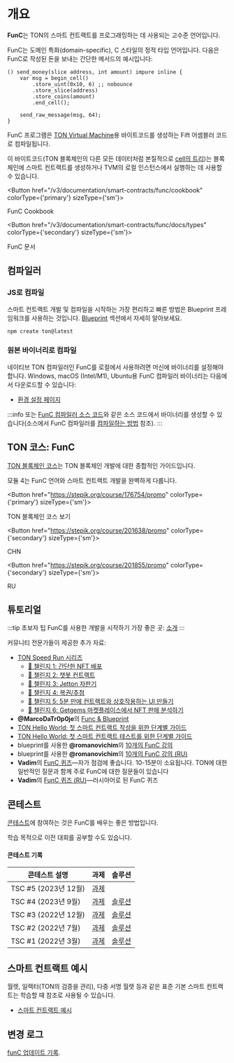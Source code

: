 
# 개요

**FunC**는 TON의 스마트 컨트랙트를 프로그래밍하는 데 사용되는 고수준 언어입니다.

FunC는 도메인 특화(domain-specific), C 스타일의 정적 타입 언어입니다.
다음은 FunC로 작성된 돈을 보내는 간단한 메서드의 예시입니다:

```func
() send_money(slice address, int amount) impure inline {
    var msg = begin_cell()
        .store_uint(0x10, 6) ;; nobounce
        .store_slice(address)
        .store_coins(amount)
        .end_cell();

    send_raw_message(msg, 64);
}
```

FunC 프로그램은 [TON Virtual Machine](/v3/documentation/tvm/tvm-overview)용 바이트코드를 생성하는 Fift 어셈블러 코드로 컴파일됩니다.

이 바이트코드(TON 블록체인의 다른 모든 데이터처럼 본질적으로 [cell의 트리](/v3/concepts/dive-into-ton/ton-blockchain/cells-as-data-storage))는 블록체인에 스마트 컨트랙트를 생성하거나 TVM의 로컬 인스턴스에서 실행하는 데 사용할 수 있습니다.

<Button href="/v3/documentation/smart-contracts/func/cookbook" colorType={'primary'} sizeType={'sm'}>

FunC Cookbook

</Button>

<Button href="/v3/documentation/smart-contracts/func/docs/types" colorType={'secondary'} sizeType={'sm'}>

FunC 문서

</Button>

## 컴파일러

### JS로 컴파일

스마트 컨트랙트 개발 및 컴파일을 시작하는 가장 편리하고 빠른 방법은 Blueprint 프레임워크를 사용하는 것입니다. [Blueprint](/v3/documentation/smart-contracts/getting-started/javascript) 섹션에서 자세히 알아보세요.

```bash
npm create ton@latest
```

### 원본 바이너리로 컴파일

네이티브 TON 컴파일러인 FunC를 로컬에서 사용하려면 머신에 바이너리를 설정해야 합니다. Windows, macOS (Intel/M1), Ubuntu용 FunC 컴파일러 바이너리는 다음에서 다운로드할 수 있습니다:

- [환경 설정 페이지](/v3/documentation/archive/precompiled-binaries)

:::info
또는 [FunC 컴파일러 소스 코드](https://github.com/ton-blockchain/ton/tree/master/crypto/func)와 같은 소스 코드에서 바이너리를 생성할 수 있습니다(소스에서 FunC 컴파일러를 [컴파일하는 방법](/v3/guidelines/smart-contracts/howto/compile/compilation-instructions#func) 참조).
:::

## TON 코스: FunC

[TON 블록체인 코스](https://stepik.org/course/176754/)는 TON 블록체인 개발에 대한 종합적인 가이드입니다.

모듈 4는 FunC 언어와 스마트 컨트랙트 개발을 완벽하게 다룹니다.

<Button href="https://stepik.org/course/176754/promo"
        colorType={'primary'} sizeType={'sm'}>

TON 블록체인 코스 보기

</Button>

<Button href="https://stepik.org/course/201638/promo"
        colorType={'secondary'} sizeType={'sm'}>

CHN

</Button>

<Button href="https://stepik.org/course/201855/promo"
        colorType={'secondary'} sizeType={'sm'}>

RU

</Button>

## 튜토리얼

:::tip 초보자 팁
FunC를 사용한 개발을 시작하기 가장 좋은 곳: [소개](/v3/documentation/smart-contracts/overview)
:::

커뮤니티 전문가들이 제공한 추가 자료:

- [TON Speed Run 시리즈](https://tonspeedrun.com/)
  - [🚩 챌린지 1: 간단한 NFT 배포](https://github.com/romanovichim/TONQuest1)
  - [🚩 챌린지 2: 챗봇 컨트랙트](https://github.com/romanovichim/TONQuest2)
  - [🚩 챌린지 3: Jetton 자판기](https://github.com/romanovichim/TONQuest3)
  - [🚩 챌린지 4: 복권/추첨](https://github.com/romanovichim/TONQuest4)
  - [🚩 챌린지 5: 5분 만에 컨트랙트와 상호작용하는 UI 만들기](https://github.com/romanovichim/TONQuest5)
  - [🚩 챌린지 6: Getgems 마켓플레이스에서 NFT 판매 분석하기](https://github.com/romanovichim/TONQuest6)
- **@MarcoDaTr0p0je**의 [Func & Blueprint](https://www.youtube.com/watch?v=7omBDfSqGfA&list=PLtUBO1QNEKwtO_zSyLj-axPzc9O9rkmYa)
- [TON Hello World: 첫 스마트 컨트랙트 작성을 위한 단계별 가이드](https://ton-community.github.io/tutorials/02-contract/)
- [TON Hello World: 첫 스마트 컨트랙트 테스트를 위한 단계별 가이드](https://ton-community.github.io/tutorials/04-testing/)
- blueprint를 사용한 **@romanovichim**의 [10개의 FunC 강의](https://github.com/romanovichim/TonFunClessons_Eng)
- blueprint를 사용한 **@romanovichim**의 [10개의 FunC 강의 (RU)](https://github.com/romanovichim/TonFunClessons_ru)
- **Vadim**의 [FunC 퀴즈](https://t.me/toncontests/60)—자가 점검에 좋습니다. 10-15분이 소요됩니다. TON에 대한 일반적인 질문과 함께 주로 FunC에 대한 질문들이 있습니다
- **Vadim**의 [FunC 퀴즈 (RU)](https://t.me/toncontests/58?comment=14888)—러시아어로 된 FunC 퀴즈

## 콘테스트

[콘테스트](https://t.me/toncontests)에 참여하는 것은 FunC를 배우는 좋은 방법입니다.

학습 목적으로 이전 대회를 공부할 수도 있습니다.

#### 콘테스트 기록

| 콘테스트 설명                | 과제                                                      | 솔루션                                                                                        |
| ---------------------- | ------------------------------------------------------- | ------------------------------------------------------------------------------------------ |
| TSC #5 (2023년 12월)     | [과제](https://github.com/ton-community/tsc5)             |                                                                                            |
| TSC #4 (2023년 9월)      | [과제](https://github.com/ton-community/tsc4)             | [솔루션](/v3/documentation/smart-contracts/contracts-specs/examples#ton-smart-challenge-4)    |
| TSC #3 (2022년 12월)     | [과제](https://github.com/ton-blockchain/func-contest3)   | [솔루션](https://github.com/nns2009/TON-FunC-contest-3)                                       |
| TSC #2 (2022년 7월)      | [과제](https://github.com/ton-blockchain/func-contest2)   | [솔루션](https://github.com/ton-blockchain/func-contest2-solutions)                           |
| TSC #1 (2022년 3월)      | [과제](https://github.com/ton-blockchain/func-contest1)   | [솔루션](https://github.com/ton-blockchain/func-contest1-solutions)                           |

## 스마트 컨트랙트 예시

월렛, 일렉터(TON의 검증을 관리), 다중 서명 월렛 등과 같은 표준 기본 스마트 컨트랙트는 학습할 때 참조로 사용될 수 있습니다.

- [스마트 컨트랙트 예시](/v3/documentation/smart-contracts/contracts-specs/examples)

## 변경 로그

[funC 업데이트 기록](/v3/documentation/smart-contracts/func/changelog).
